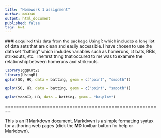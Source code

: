 ```yaml
---
title: "Homework 1 assignment"
author: mm3940
output: html_document
published: false
tags: hw1
---
```

###I acquired this data from the package UsingR which includes a long list of data sets that are clean and easily accessible.  I have chosen to use the data set "batting" which includes variables such as homeruns, at bats, RBIs, strikeouts, etc.  The first thing that occured to me was to examine the relationship between homeruns and strikeouts.  

```r
library(ggplot2)
library(UsingR)
qplot(SO, HR, data = batting, geom = c("point", "smooth"))
```

```r
qplot(SO, HR, data = batting, geom = c("point", "smooth"))
```

```r
qplot(teamID, HR, data = batting, geom = "boxplot")
```





========================================================

This is an R Markdown document. Markdown is a simple formatting syntax for authoring web pages (click the **MD** toolbar button for help on Markdown).